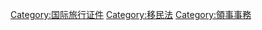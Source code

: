 {{catmore}}
{{Commonscat|Visas}}

[[Category:国际旅行证件|Category:国际旅行证件]]
[[Category:移民法|Category:移民法]]
[[Category:領事事務|Category:領事事務]]